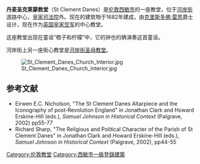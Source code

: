 {{noteTA
|1=西敏市=>zh-cn:威斯敏斯特城
|2=西敏=>zh-cn:威斯敏斯特
}}
{{Infobox church
| name             = 丹麦圣克莱蒙教堂
| image            = St Clement Danes Jan2005.jpg
| imagesize        =  
| caption          = 
| denomination     = [[英国圣公会|英国圣公会]]
| architect        = [[克里斯多佛·雷恩|克里斯多佛·雷恩]]
| style            = [[巴洛克|巴洛克]]
| dedicated_date   = 
| closed_date      = 
| address          = [[伦敦|伦敦]][[西敏市|西敏市]]
| country          = [[英国|英国]]
}}

'''丹麦圣克莱蒙教堂'''（St Clement Danes）是[[伦敦|伦敦]][[西敏市|西敏市]]的一座教堂，位于[[河岸街|河岸街]]道路中心，[[皇家司法院|皇家司法院]]外。现在的建筑物于1682年建成，由[[克里斯多佛·雷恩|克里斯多佛·雷恩]]爵士设计，现在作为[[英国皇家空军|英国皇家空军]]的中心教堂。 

这座教堂出现在童谣“橙子和柠檬”中，它的钟也的确演奏这首童谣。

河岸街上另一座街心教堂是[[河岸街圣母教堂|河岸街圣母教堂]]。

[[Image:St_Clement_Danes_Church_Interior.jpg|thumb]]

==参考文献==
{{Reflist}}
{{coord|51.513107|-0.113898|region:GB_type:landmark|display=title}}
* Eirwen E.C. Nicholson, "The St Clement Danes Altarpiece and the Iconography of post-Revolution England" in Jonathan Clark and Howard Erskine-Hill (eds.), ''Samuel Johnson in Historical Context'' (Palgrave, 2002) pp55-77
* Richard Sharp, "The Religious and Political Character of the Parish of St Clement Danes" in Jonathan Clark and Howard Erskine-Hill (eds.), ''Samuel Johnson in Historical Context'' (Palgrave, 2002), pp44-55

{{commons category|St Clement Danes}}

{{DEFAULTSORT:Saint Clement Danes}}
[[Category:伦敦教堂|Category:伦敦教堂]]
[[Category:西敏市一級登錄建築|Category:西敏市一級登錄建築]]